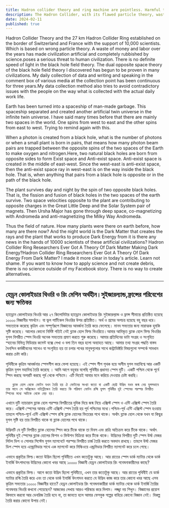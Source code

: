 ```yaml
---
title: Hadron collider theory and ring machine are pointless. Harmful to environment in Switzerland, France
description: The Hadron Collider, with its flawed particle theory, wastes resources and poses risks. My research on black hole dual space theory, revealing natural photon and plant processes, challenges its conclusions.
date: 2024-02-11
published: true
---
```


Hadron Collider Theory and the 27 km Hadron Collider Ring established on the border of Switzerland and France with the support of 10,000 scientists. Which is based on wrong particle theory. A waste of money and labor over the years has made civilization artificial and completely rubbished by science.poses a serious threat to human civilization. There is no definite speed of light in the black hole field theory. The dual opposite space theory of the black hole field theory I discovered has begun to be proven in many civilizations. My daily collection of data and writing and speaking in the comment box of various media at the collection point has been continuous for three years.My data collection method also tries to avoid contradictory issues with the people on the way what is collected with the actual daily work life.

Earth has been turned into a spaceship of man-made garbage. This spaceship separated and created another artificial twin universe in the infinite twin universe.
           I have said many times before that there are mainly two spaces in the world. One spins from west to east and the other spins from east to west. Trying to remind again with this.

When a photon is created from a black hole, what is the number of photons or when a small plant is born in pairs, that means how many photon beam pairs are trapped between the opposite spins of the two spaces of the Earth to make oxygen and nitrogen.Here, two natural black holes are born from opposite sides to form Exist space and Anti-exist space. Anti-exist space is created in the middle of east-west. Since the west-east is anti-exist space, then the anti-exist space ray in west-east is on the way inside the black hole. That is, when anything that pairs from a black hole is opposite or in the path of the black hole.

The plant survives day and night by the spin of two opposite black holes. That is, the fission and fusion of black holes in the two spaces of the earth survive. Two space velocities opposite to the plant are contributing to opposite charges in the Great Little Deep and the Solar System pair of magnets. Then Ursha Major has gone through deep space, co-magnetizing with Andromeda and anti-magnetizing the Milky Way Andromeda.

Thus the field of nature. How many plants were there on earth before, how many are there now? And the night world is the Dark Matter that creates the rays and the plant that works to produce Dark Energy from it is there any news in the hands of 10000 scientists of these artificial civilizations?
Hadron Collider Ring Researchers Ever Got A Theory Of Dark Matter Making Dark Energy?Hadron Collider Ring Researchers Ever Got A Theory Of Dark Energy From Dark Matter?
I made it more clear in today's article. Learn not shame. If you want to know how to apply science and not create debris, there is no science outside of my Facebook story. There is no way to create alternatives.

---

## হেড্রন কোলাইডার থিওরি ও  রিং মেশিন অর্থহীন।সুইজারল‍্যান্ড,ফ্রান্সের পরিবেশের জন‍্য ক্ষতিকর 

হ‍্যাড্রোন কোলাইডার থিওরি আর ২৭ কিলোমিটার হ‍্যাড্রোন কোলাইডার  রিং সুইজারল্যান্ড ও ফ্রান্স সীমান্তে প্রতিষ্ঠিত হয়েছে ১০০০০ বিজ্ঞানীর সমর্থনে। যা ভুল পার্টিকেল থিওরির উপর প্রতিষ্ঠিত। অর্থ ও শ্রমের অপচয় হয়েছে বহু বছর ধরে।সভ‍্যতাকে করেছে কৃত্রিম এবং সম্পূর্ণরূপে বিজ্ঞানের আবর্জনা তৈরি করে ফেলেছে। মানব সভ‍্যতার জন‍্য মারাত্মক হুমকি সৃষ্টি করেছে। আলোর কোনো নির্দিষ্ট গতিই নেই ব্ল‍্যাক হোল ফিল্ড থিওরিতে।আমার আবিস্কৃত  ব্ল‍্যাক হোল ফিল্ড থিওরির যুগল বিপরীত স্পেস থিওরি অনেক সভ‍‍্যতায় প্রমাণ করতে শুরু করেছে। আমার প্রতিদিনের ডাটা সংগ্রহ ও সংগৃহিত স্হানের বিভিন্ন  মিডিয়ার কমেন্ট বক্সে লেখা ও বলা  তিন বছর হলো অব‍্যাহত আছে। আমার তথ‍্য সংগ্রহ পদ্ধতি বাস্তব দৈনন্দিন  কর্মজীবনের সাথেও যা সংগৃহিত হয় তা চলার পথের মানুষগুলোর সাথে কন্ট্রাডিক্টরি বিষয়গুলো সম্পর্কে সাবধান করার চেষ্টা করি।

   পৃথিবীকে কৃত্রিম আবর্জনার স্পেসশীপ করে ফেলা হয়েছে। এই স্পেস শীপ পৃথক হয়ে অসীম  যুগল মহাবিশ্বে আর একটি কৃত্রিম যুগল মহাবিশ্ব তৈরি করেছে ।
আমি আগে বহুবার বলেছি পৃথিবীর প্রধানত  স্পেস দুটি। একটি পশ্চিম থেকে পূর্বে  স্পিন করছে অপরটি করছে পূর্ব থেকে পশ্চিমে। এটি দিয়েই আবার মনে করিয়ে দেওয়ার চেষ্টা করছি।

       ব্ল‍্যাক হোল থেকে ফোটন যখন তৈরি হয় ঐ ফোটনের সংখ‍্যা কতো বা একটি ছোট্ট উদ্ভিদ যখন জন্ম নেয় যুগলভাবে তার মানে সে অক্সিজেন নাইট্রৌজেন তৈরি করতে কি পরিমাণ ফোটন রশ্মি যুগল পৃথিবীর দুই স্পেসের পরস্পর বিপরীত স্পিনের মধ‍্যে আটকে থেকে বেড় হয়।
এখানে দুটি ন‍্যাচারাল ব্ল‍্যাক হোল পরস্পর বিপরীতের দুদিক দিয়ে জন্ম নিয়ে এক্সিস্ট স্পেস ও এন্টি এক্সিস্ট স্পেস তৈরি করে। এক্সিস্ট স্পেসের আবার এন্টি এক্সিস্ট স্পেস তৈরি হয় পূর্ব পশ্চিমের মধ‍্যে।পশ্চিম-পূর্ব এন্টি এক্সিস্ট স্পেস হওয়ায় তাহলে পশ্চিম-পূর্বে এন্টি এক্সিস্ট স্পেস রশ্মি ব্ল‍্যাক হোলের ভিতরের পথে থাকে। অর্থাৎ ব্ল‍্যাক হোল থেকে যখন যা কিছুর যুগল  সৃষ্টি হয়  তার বিপরীত থাকে বা  ব্ল‍্যাক হোলের পথে থাকে।

উদ্ভিদটি যে দুটি বিপরীত ব্ল‍্যাক হোলের স্পিন করে টিকে থাকে তা দিবস এবং রাত্রি অতিক্রম করে টিকে থাকে। অর্থাৎ পৃথিবীর দুই স্পেসের ব্ল‍্যাক হোলের ফিশন ও ফিউশন বিক্রিয়া করে টিকে থাকে। উদ্ভিদের বিপরীত দুটি স্পেস উর্ষা মেজর লিটল ডিপ ও সোলার সিস্টেম যুগল ম‍্যাগনেটে পরস্পর বিপরীত চার্জ তৈরি করতে অবদান রাখছে। তাহলে উর্ষা মেজর ডিপ স্পেস হয়ে এন্ড্রোমিডার সাথে এক ম‍্যাগনেট করে মিল্কিওয়ে এন্ড্রমিডার বিপরীত ম‍্যাগনেট করে চলে গেছে।

এভাবে প্রকৃতির ফিল্ড।কতো উদ্ভিদ ছিলো পৃথিবীতে এখন কতোটুকু আছে। আর রাতের স্পেস ডার্ক ম‍্যাটার থেকে ডার্ক ইনার্জি উৎপাদনের উদ্ভিদের কোনো খবর আছে  ১০০০০ বিজ্ঞানী  হেড্রন কোলাইডার রিং  গবেষনাকারীদের কাছে? 

এভাবে প্রকৃতির ফিল্ড। আগে কতো উদ্ভিদ ছিলো পৃথিবীতে, এখন তার কতোটুকু আছে।
আর রাতের পৃথিবীই যে ডার্ক ম‍্যাটার রশ্মি তৈরি করে এবং তা থেকে ডার্ক ইনার্জি উৎপাদন করতে  যে  উদ্ভিদ কাজ করে তার কোনো খবর আছে এসব কৃত্রিম সভ‍্যতার  ১০০০০ বিজ্ঞানীর হাতে? হেড্রন কোলাইডার রিং গবেষনাকারীরা  ডার্ক ম‍্যাটার থেকে ডার্ক ইনার্জি তৈরির গবেষনার থিওরি কখনো পেয়েছেন?
আজকের লেখায়  আরও পরিস্কার করে দিলাম। লজ্জ্বা নয় শিখুন।   বিজ্ঞানের প্রয়োগ কিভাবে করবো আর ডেবরিজ তৈরি হবে না, তা জানতে হলে আমার ফেসবুক গল্পের বাহিরে কোনো বিজ্ঞান নেই। বিকল্প তৈরি করার কোনো উপায় নেই।   
